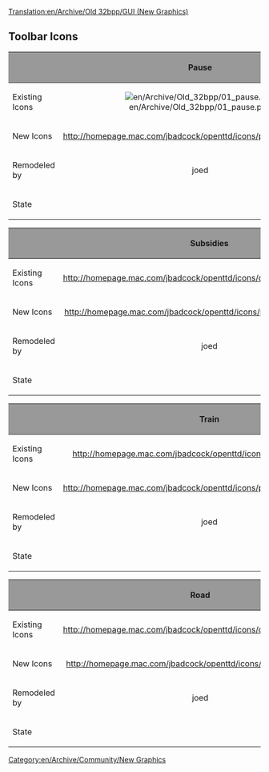 [[Translation:en/Archive/Old 32bpp/GUI (New Graphics)]]
{{en/Linking}}

[[Category:en/Archive/Community/New Graphics]]
==Toolbar Icons==
{| border=2
!style="background:#999999;" | 
!style="background:#999999;" width="50" |Pause
!style="background:#999999;" width="50" |Play
!style="background:#999999;" width="50" |Fastforward
!style="background:#999999;" width="50" |Options
!style="background:#999999;" width="50" |Save
!style="background:#999999;" width="50" |Map
!style="background:#999999;" width="50" |Town Directory
|-
|Existing Icons
!align="center" |[[File:en/Archive/Old 32bpp/01 pause.png]]
!align="center" |
!align="center" |[[File:en/Archive/Old 32bpp/Pause.png]]
!align="center" |http://homepage.mac.com/jbadcock/openttd/icons/original/03_options.png
!align="center" |http://homepage.mac.com/jbadcock/openttd/icons/original/04_savegame.png
!align="center" |http://homepage.mac.com/jbadcock/openttd/icons/original/05_map.png
!align="center" |http://homepage.mac.com/jbadcock/openttd/icons/original/06_towndirectory.png
|-
|New Icons
!align="center" |http://homepage.mac.com/jbadcock/openttd/icons/proposed/pause.png
!align="center" |http://homepage.mac.com/jbadcock/openttd/icons/proposed/play.png
!align="center" |http://homepage.mac.com/jbadcock/openttd/icons/proposed/fastforward.png
!align="center" |http://homepage.mac.com/jbadcock/openttd/icons/proposed/cog.png
!align="center" |http://homepage.mac.com/jbadcock/openttd/icons/proposed/disk.png
!align="center" |http://homepage.mac.com/jbadcock/openttd/icons/proposed/compass.png
!align="center" |http://homepage.mac.com/jbadcock/openttd/icons/proposed/direction_sign.png
|-
|Remodeled by
!align="center" |joed
!align="center" |joed
!align="center" |joed
!align="center" |joed
!align="center" |joed
!align="center" |joed
!align="center" |joed
|-
|State
{{en/Archive/Old 32bpp/WIP}}	
{{en/Archive/Old 32bpp/WIP}}
{{en/Archive/Old 32bpp/WIP}}
{{en/Archive/Old 32bpp/WIP}}
{{en/Archive/Old 32bpp/WIP}}
{{en/Archive/Old 32bpp/WIP}}
{{en/Archive/Old 32bpp/WIP}}
|}
{| border=2
!style="background:#999999;" | 
!style="background:#999999;" width="50" |Subsidies
!style="background:#999999;" width="50" |Stations
!style="background:#999999;" width="50" |Finance
!style="background:#999999;" width="50" |Company Info
!style="background:#999999;" width="50" |Graphs
!style="background:#999999;" width="50" |League Table
!style="background:#999999;" width="50" |Fund Industry
|-
|Existing Icons
!align="center" |http://homepage.mac.com/jbadcock/openttd/icons/original/07_subsidies.png
!align="center" |http://homepage.mac.com/jbadcock/openttd/icons/original/08_stations.png
!align="center" |http://homepage.mac.com/jbadcock/openttd/icons/original/09_finance.png
!align="center" |http://homepage.mac.com/jbadcock/openttd/icons/original/10_companyinfo.png
!align="center" |http://homepage.mac.com/jbadcock/openttd/icons/original/11_graphs.png
!align="center" |http://homepage.mac.com/jbadcock/openttd/icons/original/12_leagetable.png
!align="center" |http://homepage.mac.com/jbadcock/openttd/icons/original/13_fundindustry.png
|-
|New Icons
!align="center" |http://homepage.mac.com/jbadcock/openttd/icons/proposed/parthenon.png
!align="center" |http://homepage.mac.com/jbadcock/openttd/icons/proposed/underground.png
!align="center" |http://homepage.mac.com/jbadcock/openttd/icons/proposed/vault.png
!align="center" |http://homepage.mac.com/jbadcock/openttd/icons/proposed/briefcase.png
!align="center" |http://homepage.mac.com/jbadcock/openttd/icons/proposed/graph.png
!align="center" |http://homepage.mac.com/jbadcock/openttd/icons/proposed/first_prize.png
!align="center" |http://homepage.mac.com/jbadcock/openttd/icons/proposed/factory.png
|-
|Remodeled by
!align="center" |joed
!align="center" |joed
!align="center" |joed
!align="center" |joed
!align="center" |joed
!align="center" |joed
!align="center" |joed
|-
|State
{{en/Archive/Old 32bpp/WIP}}
{{en/Archive/Old 32bpp/WIP}}
{{en/Archive/Old 32bpp/WIP}}
{{en/Archive/Old 32bpp/WIP}}
{{en/Archive/Old 32bpp/WIP}}
{{en/Archive/Old 32bpp/WIP}}
{{en/Archive/Old 32bpp/WIP}}
|}
{| border=2
!style="background:#999999;" |
!style="background:#999999;" width="50" |Train
!style="background:#999999;" width="50" |Vehicle
!style="background:#999999;" width="50" |Ship
!style="background:#999999;" width="50" |Plane
!style="background:#999999;" width="50" |Zoom In
!style="background:#999999;" width="50" |Zoom Out
!style="background:#999999;" width="50" |Rail
|-
|Existing Icons
!align="center" |http://homepage.mac.com/jbadcock/openttd/icons/original/14_train.png
!align="center" |http://homepage.mac.com/jbadcock/openttd/icons/original/15_vehicle.png
!align="center" |http://homepage.mac.com/jbadcock/openttd/icons/original/16_ship.png
!align="center" |http://homepage.mac.com/jbadcock/openttd/icons/original/17_plane.png
!align="center" |http://homepage.mac.com/jbadcock/openttd/icons/original/18_zoomin.png
!align="center" |http://homepage.mac.com/jbadcock/openttd/icons/original/19_zoomout.png
!align="center" |http://homepage.mac.com/jbadcock/openttd/icons/original/20_rail.png
|-
|New Icons
!align="center" |http://homepage.mac.com/jbadcock/openttd/icons/proposed/locomotive.png
!align="center" |http://homepage.mac.com/jbadcock/openttd/icons/proposed/truck.png
!align="center" |http://homepage.mac.com/jbadcock/openttd/icons/proposed/oceanliner.png
!align="center" |http://homepage.mac.com/jbadcock/openttd/icons/proposed/plane.png
!align="center" |http://homepage.mac.com/jbadcock/openttd/icons/proposed/zoom_in.png
!align="center" |http://homepage.mac.com/jbadcock/openttd/icons/proposed/zoom_out.png
!align="center" |http://homepage.mac.com/jbadcock/openttd/icons/proposed/rail.png
|-
|Remodeled by
!align="center" |joed
!align="center" |joed
!align="center" |joed
!align="center" |joed
!align="center" |joed
!align="center" |joed
!align="center" |joed
|-
|State
{{en/Archive/Old 32bpp/WIP}}
{{en/Archive/Old 32bpp/WIP}}
{{en/Archive/Old 32bpp/WIP}}
{{en/Archive/Old 32bpp/WIP}}
{{en/Archive/Old 32bpp/WIP}}
{{en/Archive/Old 32bpp/WIP}}
{{en/Archive/Old 32bpp/WIP}}
|}

{| border=2
!style="background:#999999;" |
!style="background:#999999;" width="50" |Road
!style="background:#999999;" width="50" |Seaport
!style="background:#999999;" width="50" |Airport
!style="background:#999999;" width="50" |Landscape
!style="background:#999999;" width="50" |Music
!style="background:#999999;" width="50" |News Reports
!style="background:#999999;" width="50" |Land Info
|-
|Existing Icons
!align="center" |http://homepage.mac.com/jbadcock/openttd/icons/original/21_road.png
!align="center" |http://homepage.mac.com/jbadcock/openttd/icons/original/22_seaport.png
!align="center" |http://homepage.mac.com/jbadcock/openttd/icons/original/23_airport.png
!align="center" |http://homepage.mac.com/jbadcock/openttd/icons/original/24_landscape.png
!align="center" |http://homepage.mac.com/jbadcock/openttd/icons/original/25_soundmusic.png
!align="center" |http://homepage.mac.com/jbadcock/openttd/icons/original/26_newsreports.png
!align="center" |http://homepage.mac.com/jbadcock/openttd/icons/original/27_landinfo.png
|-
|New Icons
!align="center" |http://homepage.mac.com/jbadcock/openttd/icons/proposed/road.png
!align="center" |http://homepage.mac.com/jbadcock/openttd/icons/proposed/waterway.png
!align="center" |http://homepage.mac.com/jbadcock/openttd/icons/proposed/runway.png
!align="center" |http://homepage.mac.com/jbadcock/openttd/icons/proposed/mountain.png
!align="center" |http://homepage.mac.com/jbadcock/openttd/icons/proposed/music.png
!align="center" |http://homepage.mac.com/jbadcock/openttd/icons/proposed/newspaper.png
!align="center" |http://homepage.mac.com/jbadcock/openttd/icons/proposed/info.png
|-
|Remodeled by
!align="center" |joed
!align="center" |joed
!align="center" |joed
!align="center" |joed
!align="center" |joed
!align="center" |joed
!align="center" |joed
|-
|State
{{en/Archive/Old 32bpp/WIP}}
{{en/Archive/Old 32bpp/WIP}}
{{en/Archive/Old 32bpp/WIP}}
{{en/Archive/Old 32bpp/WIP}}
{{en/Archive/Old 32bpp/WIP}}
{{en/Archive/Old 32bpp/WIP}}
{{en/Archive/Old 32bpp/WIP}}
|}